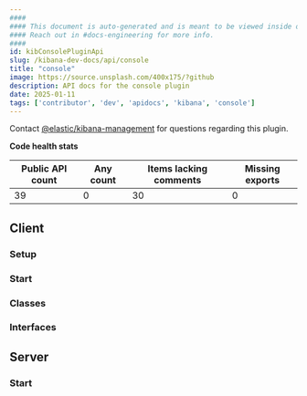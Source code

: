 ```yaml
---
####
#### This document is auto-generated and is meant to be viewed inside our experimental, new docs system.
#### Reach out in #docs-engineering for more info.
####
id: kibConsolePluginApi
slug: /kibana-dev-docs/api/console
title: "console"
image: https://source.unsplash.com/400x175/?github
description: API docs for the console plugin
date: 2025-01-11
tags: ['contributor', 'dev', 'apidocs', 'kibana', 'console']
---
```




Contact [@elastic/kibana-management](https://github.com/orgs/elastic/teams/kibana-management) for questions regarding this plugin.

**Code health stats**

| Public API count  | Any count | Items lacking comments | Missing exports |
|-------------------|-----------|------------------------|-----------------|
| 39 | 0 | 30 | 0 |

## Client

### Setup
<DocDefinitionList data={[consoleObj.client.setup]}/>

### Start
<DocDefinitionList data={[consoleObj.client.start]}/>

### Classes
<DocDefinitionList data={consoleObj.client.classes}/>

### Interfaces
<DocDefinitionList data={consoleObj.client.interfaces}/>

## Server

### Start
<DocDefinitionList data={[consoleObj.server.start]}/>

